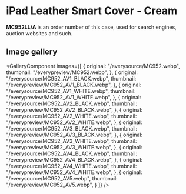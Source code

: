 
# iPad Leather Smart Cover - Cream

<Callout type='info' emoji='👉🏻'>**MC952LL/A** is an order number of this case, used for search engines, auction websites and such.</Callout>

## Image gallery

<GalleryComponent
    images={[
      {
        original: "/everysource/MC952.webp",
        thumbnail: "/everypreview/MC952.webp",
      },
      {
        original: "/everysource/MC952_AV1_BLACK.webp",
        thumbnail: "/everypreview/MC952_AV1_BLACK.webp",
      },
      {
        original: "/everysource/MC952_AV1_WHITE.webp",
        thumbnail: "/everypreview/MC952_AV1_WHITE.webp",
      },
      {
        original: "/everysource/MC952_AV2_BLACK.webp",
        thumbnail: "/everypreview/MC952_AV2_BLACK.webp",
      },
      {
        original: "/everysource/MC952_AV2_WHITE.webp",
        thumbnail: "/everypreview/MC952_AV2_WHITE.webp",
      },
      {
        original: "/everysource/MC952_AV3_BLACK.webp",
        thumbnail: "/everypreview/MC952_AV3_BLACK.webp",
      },
      {
        original: "/everysource/MC952_AV3_WHITE.webp",
        thumbnail: "/everypreview/MC952_AV3_WHITE.webp",
      },
      {
        original: "/everysource/MC952_AV4_BLACK.webp",
        thumbnail: "/everypreview/MC952_AV4_BLACK.webp",
      },
      {
        original: "/everysource/MC952_AV4_WHITE.webp",
        thumbnail: "/everypreview/MC952_AV4_WHITE.webp",
      },
      {
        original: "/everysource/MC952_AV5.webp",
        thumbnail: "/everypreview/MC952_AV5.webp",
      }
    ]}
  />
